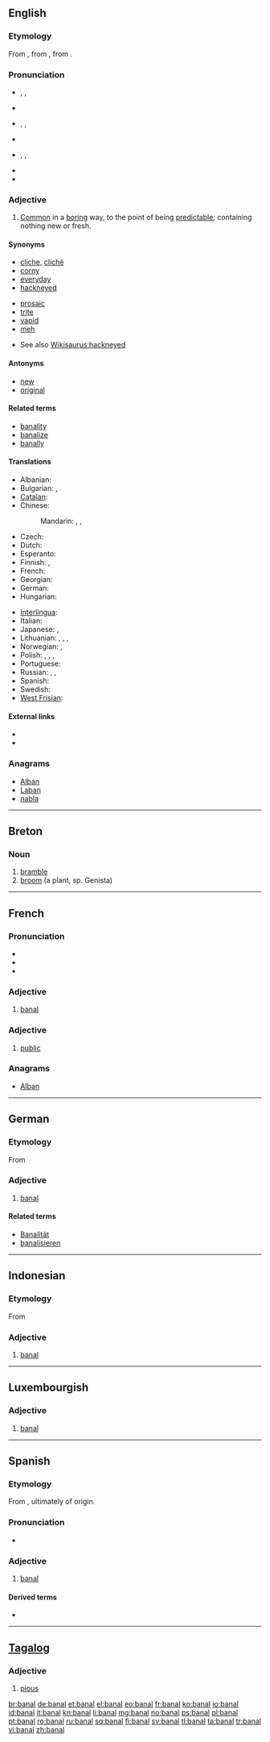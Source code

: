 ==English==

===Etymology===
From {{etyl|fr}} {{term|bannal}}, from {{etyl|ML.}} {{term|bannalis||pertaining to compulsory feudal service, applied especially to mills, wells, overs, etc., used in common by people of the lower classes, upon the command of a feudal superior; hence, common, commonplace}}, from {{term|bannum||command, proclamation}}.

===Pronunciation===
* {{enPR|bə-näl'}}, {{IPA|/bəˈnɑːl/}}, {{SAMPA|/b@"nA:l/}}
* {{rhymes|ɑːl}}
* {{enPR|bān'əl}}, {{IPA|/ˈbeɪnəl/}}, {{SAMPA|/"beIn@l/}}
* {{rhymes|eɪnəl}}
* {{enPR|bə-năl'}}, {{IPA|/bəˈnæl/}}, {{SAMPA|/b@"n{l/}}
* {{rhymes|æl}}
* {{audio|en-uk-banal.ogg|Audio (UK)}}

===Adjective===
{{en-adj|banal|er|more}}

# [[common|Common]] in a [[boring]] way, to the point of being [[predictable]]; containing nothing new or fresh.

====Synonyms====
{{top2}}
* [[cliche]], [[cliché]]
* [[corny]]
* [[everyday]]
* [[hackneyed]]
{{mid2}}
* [[prosaic]]
* [[trite]]
* [[vapid]]
* [[meh]]
{{bottom}}
* See also [[Wikisaurus:hackneyed]]

====Antonyms====
* [[new]]
* [[original]]

====Related terms====
* [[banality]]
* [[banalize]]
* [[banally]]

====Translations====
{{trans-top|common}}
* Albanian: {{t+|sq|banal|xs=Albanian}}
* Bulgarian: {{t|bg|обикновен}},  {{t|bg|банален}}
* [[Catalan]]: {{t-|ca|banal|m|f}}
* Chinese:
*: Mandarin: {{t|zh|平凡|tr=píngfán|sc=Hani}}, {{t|zh|平庸|tr=píngyōng|sc=Hani}}, {{t|zh|平常|tr=píngcháng|sc=Hani}}
* Czech: {{t-|cs|banální}}
* Dutch: {{t-|nl|banaal}}
* Esperanto: {{t|eo|banala}}
* Finnish: {{t-|fi|lattea}}, {{t-|fi|itsestään selvä}}
* French: {{t|fr|banal}}
* Georgian: {{t|ka|ბანალური|tr=banaluri|sc=Geor}}
* German: {{t+|de|banal}}
* Hungarian: {{t+|hu|banális}}
{{trans-mid}}
* [[Interlingua]]: {{t-|ia|banal|xs=Interlingua}}
* Italian: {{t+|it|banale}}
* Japanese: {{t|ja|ありふれた|tr=arifureta|sc=Jpan}}, {{t|ja|陳腐|tr=ちんぷな, chinpu-na|alt=陳腐な|sc=Jpan}}
* Lithuanian: {{t|lt|banalus|m|xs=Lithuanian}},  {{t-|lt|banali|f|xs=Lithuanian}},  {{t|lt|banalūs|m|p|xs=Lithuanian}},  {{t|lt|banalios|f|p|xs=Lithuanian}}
* Norwegian: {{t-|no|banal|m|f}}, {{t|no|banalt}}
* Polish: {{t+|pl|banalny|m}}, {{t|pl|banalna|f}}, {{t|pl|banalne|n}}, {{t|pl|banalni|p}}
* Portuguese: {{t+|pt|banal|m|f}}
* Russian: {{t|ru|банальный|tr=banál’nyj}}, {{t|ru|избитый|tr=izbítyj}}, {{t|ru|обыкновенный|tr=obyknovénnyj|sc=Cyrl}}
* Spanish: {{t-|es|banal}}
* Swedish: {{t+|sv|banal}}
* [[West Frisian]]: {{t-|fy|plat|xs=West Frisian}}
{{trans-bottom}}

====External links====
* {{R:Webster 1913}}
* {{R:Century 1911}}

===Anagrams===
* [[Alban#English|Alban]]
* [[Laban#English|Laban]]
* [[nabla#English|nabla]]

----

==Breton==

===Noun===
{{head|br|noun|g=m}}

# [[bramble]]
# [[broom]] (a plant, sp. Genista)

----

==French==

===Pronunciation===
* {{audio|Fr-banal.ogg|audio}}
* {{IPA|/ba.nal/|lang=fr}}
* {{homophones|banale|banals|banales}}

===Adjective===
{{fr-adj}}

# [[banal#English|banal]]

===Adjective===
{{fr-adj}}

# {{legal|lang=fr}} [[public#English|public]]

===Anagrams===
* [[Alban#French|Alban]]

----

==German==

===Etymology===
From {{etyl|fr|de}} {{term|banal|lang=fr}}

===Adjective===
{{de-adj|comparative=banaler|superlative=banalsten}}

# [[banal#English|banal]]

====Related terms====
* [[Banalität]]
* [[banalisieren]]

----

==Indonesian==

===Etymology===
From {{etyl|nl|id}} {{term|banaal|lang=nl}}

===Adjective===
{{head|id|adjective}}

# [[#English|banal]]

----

==Luxembourgish==

===Adjective===
{{head|lb|adjective}}

# [[#English|banal]]

----

==Spanish==

===Etymology===
From {{etyl|fr|es}} {{term|banal|lang=fr}}, ultimately of {{etyl|gem|es}} origin.

===Pronunciation===
* {{IPA|/baˈnal/|lang=es}}

===Adjective===
{{es-adj|pl=banales}}

# [[#English|banal]]

====Derived terms====
* {{l|es|banalidad|g=f}}

----

==[[Tagalog]]==

===Adjective===
{{tl-adj}}

# [[pious]]

[[br:banal]]
[[de:banal]]
[[et:banal]]
[[el:banal]]
[[eo:banal]]
[[fr:banal]]
[[ko:banal]]
[[io:banal]]
[[id:banal]]
[[it:banal]]
[[kn:banal]]
[[li:banal]]
[[mg:banal]]
[[no:banal]]
[[ps:banal]]
[[pl:banal]]
[[pt:banal]]
[[ro:banal]]
[[ru:banal]]
[[sq:banal]]
[[fi:banal]]
[[sv:banal]]
[[tl:banal]]
[[ta:banal]]
[[tr:banal]]
[[vi:banal]]
[[zh:banal]]
